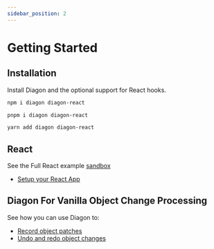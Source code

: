 ```yaml
---
sidebar_position: 2
---
```


# Getting Started

## Installation

Install Diagon and the optional support for React hooks.


<Tabs>
<TabItem value="npm" label="npm" default>

```bash
npm i diagon diagon-react
```

</TabItem>
<TabItem value="pnpm" label="pnpm">

```bash
pnpm i diagon diagon-react
```

</TabItem>
<TabItem value="yarn" label="yarn">

```bash
yarn add diagon diagon-react
```

</TabItem>
</Tabs>

## React

See the Full React example [sandbox](https://codesandbox.io/s/github/akutruff/diagon/tree/master/apps/demo) 

- [Setup your React App](/react/app-setup.mdx)

<!-- 1. [Create components](/react/use-snap.mdx)
1. [Add undo, redo and time travel](/react/undo-redo.mdx) -->

## Diagon For Vanilla Object Change Processing

See how you can use Diagon to:
- [Record object patches](/core/record-patches.mdx)
- [Undo and redo object changes](/core/record-patches.mdx) 
